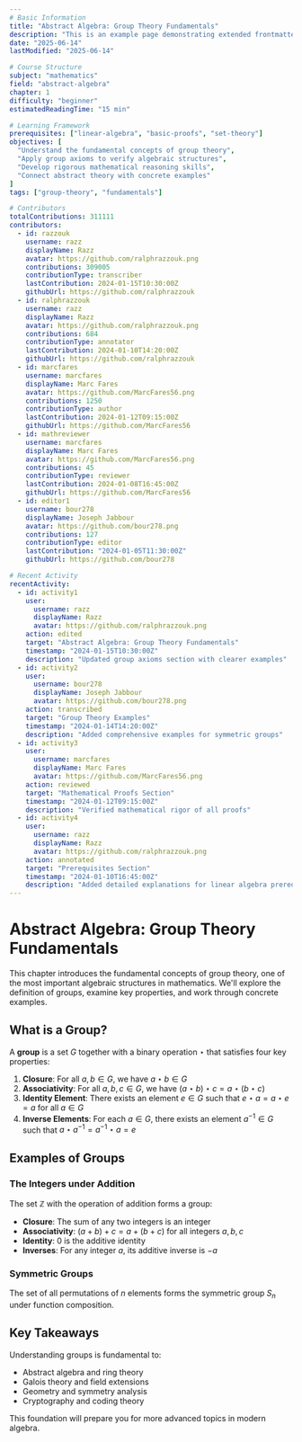 ```yaml
---
# Basic Information
title: "Abstract Algebra: Group Theory Fundamentals"
description: "This is an example page demonstrating extended frontmatter capabilities"
date: "2025-06-14"
lastModified: "2025-06-14"

# Course Structure
subject: "mathematics"
field: "abstract-algebra"
chapter: 1
difficulty: "beginner"
estimatedReadingTime: "15 min"

# Learning Framework
prerequisites: ["linear-algebra", "basic-proofs", "set-theory"]
objectives: [
  "Understand the fundamental concepts of group theory",
  "Apply group axioms to verify algebraic structures", 
  "Develop rigorous mathematical reasoning skills",
  "Connect abstract theory with concrete examples"
]
tags: ["group-theory", "fundamentals"]

# Contributors
totalContributions: 311111
contributors:
  - id: razzouk
    username: razz
    displayName: Razz
    avatar: https://github.com/ralphrazzouk.png
    contributions: 309005
    contributionType: transcriber
    lastContribution: 2024-01-15T10:30:00Z
    githubUrl: https://github.com/ralphrazzouk
  - id: ralphrazzouk
    username: razz
    displayName: Razz
    avatar: https://github.com/ralphrazzouk.png
    contributions: 684
    contributionType: annotator
    lastContribution: 2024-01-10T14:20:00Z
    githubUrl: https://github.com/ralphrazzouk
  - id: marcfares
    username: marcfares
    displayName: Marc Fares
    avatar: https://github.com/MarcFares56.png
    contributions: 1250
    contributionType: author
    lastContribution: 2024-01-12T09:15:00Z
    githubUrl: https://github.com/MarcFares56
  - id: mathreviewer
    username: marcfares
    displayName: Marc Fares
    avatar: https://github.com/MarcFares56.png
    contributions: 45
    contributionType: reviewer
    lastContribution: 2024-01-08T16:45:00Z
    githubUrl: https://github.com/MarcFares56
  - id: editor1
    username: bour278
    displayName: Joseph Jabbour
    avatar: https://github.com/bour278.png
    contributions: 127
    contributionType: editor
    lastContribution: "2024-01-05T11:30:00Z"
    githubUrl: https://github.com/bour278

# Recent Activity
recentActivity:
  - id: activity1
    user:
      username: razz
      displayName: Razz
      avatar: https://github.com/ralphrazzouk.png
    action: edited
    target: "Abstract Algebra: Group Theory Fundamentals"
    timestamp: "2024-01-15T10:30:00Z"
    description: "Updated group axioms section with clearer examples"
  - id: activity2
    user:
      username: bour278
      displayName: Joseph Jabbour
      avatar: https://github.com/bour278.png
    action: transcribed
    target: "Group Theory Examples"
    timestamp: "2024-01-14T14:20:00Z"
    description: "Added comprehensive examples for symmetric groups"
  - id: activity3
    user:
      username: marcfares
      displayName: Marc Fares
      avatar: https://github.com/MarcFares56.png
    action: reviewed
    target: "Mathematical Proofs Section"
    timestamp: "2024-01-12T09:15:00Z"
    description: "Verified mathematical rigor of all proofs"
  - id: activity4
    user:
      username: razz
      displayName: Razz
      avatar: https://github.com/ralphrazzouk.png
    action: annotated
    target: "Prerequisites Section"
    timestamp: "2024-01-10T16:45:00Z"
    description: "Added detailed explanations for linear algebra prerequisites"
---
```


# Abstract Algebra: Group Theory Fundamentals

This chapter introduces the fundamental concepts of group theory, one of the most important algebraic structures in mathematics. We'll explore the definition of groups, examine key properties, and work through concrete examples.

## What is a Group?

A **group** is a set $G$ together with a binary operation $\star$ that satisfies four key properties:

1. **Closure**: For all $a, b \in G$, we have $a \star b \in G$
2. **Associativity**: For all $a, b, c \in G$, we have $(a \star b) \star c = a \star (b \star c)$
3. **Identity Element**: There exists an element $e \in G$ such that $e \star a = a \star e = a$ for all $a \in G$
4. **Inverse Elements**: For each $a \in G$, there exists an element $a^{-1} \in G$ such that $a \star a^{-1} = a^{-1} \star a = e$

## Examples of Groups

### The Integers under Addition
The set $\mathbb{Z}$ with the operation of addition forms a group:
- **Closure**: The sum of any two integers is an integer
- **Associativity**: $(a + b) + c = a + (b + c)$ for all integers $a, b, c$
- **Identity**: $0$ is the additive identity
- **Inverses**: For any integer $a$, its additive inverse is $-a$

### Symmetric Groups
The set of all permutations of $n$ elements forms the symmetric group $S_n$ under function composition.

## Key Takeaways

Understanding groups is fundamental to:
- Abstract algebra and ring theory
- Galois theory and field extensions  
- Geometry and symmetry analysis
- Cryptography and coding theory

This foundation will prepare you for more advanced topics in modern algebra. 